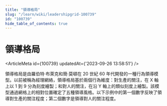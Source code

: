 ```yaml
---
title: "領導格局"
slug: "/learn/wiki/leadershipgrid-100739"
id: "100739"
hide_table_of_contents: true
---
```



# 領導格局

<ArticleMeta id={100739} updatedAt={'2023-09-26 13:58:51'} />
<div className='border-solid border-b border-t-0 my-4 border-[var(--ifm-color-gray-300)]' />

領導格局是由羅伯特·布萊克和簡·莫頓在 20 世紀 60 年代開發的一種行為領導模型。以前被稱為經理網絡，領導格局基於兩個行為維度：對生產的關注，在 X 軸上以 1 到 9 分為刻度繪製；和對人的關注，在沿 Y 軸上的類似刻度上繪製。該模型通過網格上的相對位置確定了五種領導風格。以下示例中的第一個數字反映了領導對生產的關注程度；第二個數字是領導對人的關注程度。

